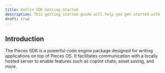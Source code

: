 ```yaml
---
title: Kotlin SDK Getting Started
description: This getting started guide will help you get started with the Pieces for Developers Kotlin SDK.
draft: true
---
```


## Introduction

The Pieces SDK is a powerful code engine package designed for writing applications on top of Pieces OS. It facilitates communication with a locally hosted server to enable features such as copilot chats, asset saving, and more.
